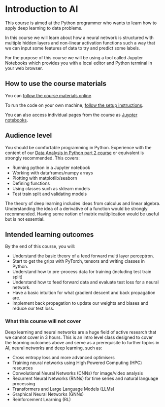 # Introduction to AI

This course is aimed at the Python programmer who wants to learn how to apply deep learning to data problems. 

In this course we will learn about how a neural network is structured with multiple hidden layers and non-linear activation functions such a way that we can input some features of data to try and predict some labels.

For the purpose of this course we will be using a tool called Jupyter Notebooks which provides you with a local editor and Python terminal in your web browser.

## How to use the course materials

You can [follow the course materials online](notebooks/01-Perceptron.ipynb).

To run the code on your own machine, [follow the setup instructions](setup.qmd).

You can also access individual pages from the course as [Juypter notebooks](https://github.com/Bristol-Training/intro-to-ai/tree/main/notebooks).

## Audience level

You should be comfortable programming in Python. Experience with the content of our [Data Analysis in Python part 2 course](https://bristol-training.github.io/data-analysis-python-2/) or equivalent is strongly recommended. This covers:

- Running python in a Jupyter notebook
- Working with dataframes/numpy arrays
- Plotting with matplotlib/seaborn
- Defining functions
- Using classes such as sklearn models
- Test train split and validating models

The theory of deep learning includes ideas from calculus and linear algebra. Understanding the idea of a derivative of a function would be strongly recommended. Having some notion of matrix multiplication would be useful but is not essential.

## Intended learning outcomes

By the end of this course, you will:

- Understand the basic theory of a feed forward multi layer perceptron.
- Start to get the grips with PyTorch, tensors and writing classes in Python.
- Understand how to pre-process data for training (including test train split)
- Understand how to feed forward data and evaluate test loss for a neural network.
- Have a basic intuition for what gradient descent and back propagation are.
- Implement back propagation to update our weights and biases and reduce our test loss.

### What this course will not cover

Deep learning and neural networks are a huge field of active research that we cannot cover in 3 hours. This is an intro level class designed to cover the learning outcomes above and serve as a prerequisite to further topics in AI, neural networks and deep learning, such as:

- Cross entropy loss and more advanced optimisers
- Training neural networks using High Powered Computing (HPC) resources
- Convolutional Neural Networks (CNNs) for image/video analysis
- Recurrent Neural Networks (RNNs) for time series and natural language processing
- Transformers and Large Language Models (LLMs)
- Graphical Neural Networks (GNNs)
- Reinforcement Learning (RL)
